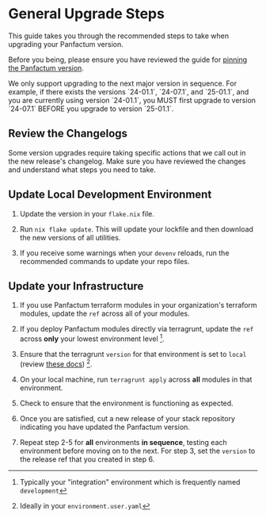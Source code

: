 
# General Upgrade Steps

This guide takes you through the recommended steps to take when upgrading your Panfactum version.

Before you being, please ensure you have reviewed the guide for [pinning the Panfactum version](/docs/24-05/guides/versioning/pinning).

<Alert severity="warning">
  We only support upgrading to the next major version in sequence. For example, if there exists the versions
  `24-01.1`, `24-07.1`, and `25-01.1`, and you are currently using version `24-01.1`, you MUST first upgrade
  to version `24-07.1` BEFORE you upgrade to version `25-01.1`.
</Alert>

## Review the Changelogs

Some version upgrades require taking specific actions that we call out in the new release's changelog. Make sure
you have reviewed the changes and understand what steps you need to take.

## Update Local Development Environment

1. Update the version in your `flake.nix` file.

2. Run `nix flake update`. This will update your lockfile and then download the new versions of all utilities.

3. If you receive some warnings when your `devenv` reloads, run the recommended commands to update your repo files.

## Update your Infrastructure

1. If you use Panfactum terraform modules in your organization's terraform modules, update the `ref` across all of your modules.

2. If you deploy Panfactum modules directly via terragrunt, update the `ref` across **only** your lowest environment
   level [^1].

3. Ensure that the terragrunt `version` for that environment is set to `local` (review [these docs](/docs/24-05/guides/iac/first-party-modules)) [^2].

4. On your local machine, run `terragrunt apply` across **all** modules in that environment.

5. Check to ensure that the environment is functioning as expected.

6. Once you are satisfied, cut a new release of your stack repository indicating you have updated the Panfactum version.

7. Repeat step 2-5 for **all** environments **in sequence**, testing each environment before moving on to the next.
   For step 3, set the `version` to the release ref that you created in step 6.

[^1]: Typically your "integration" environment which is frequently named `development`

[^2]: Ideally in your `environment.user.yaml`
